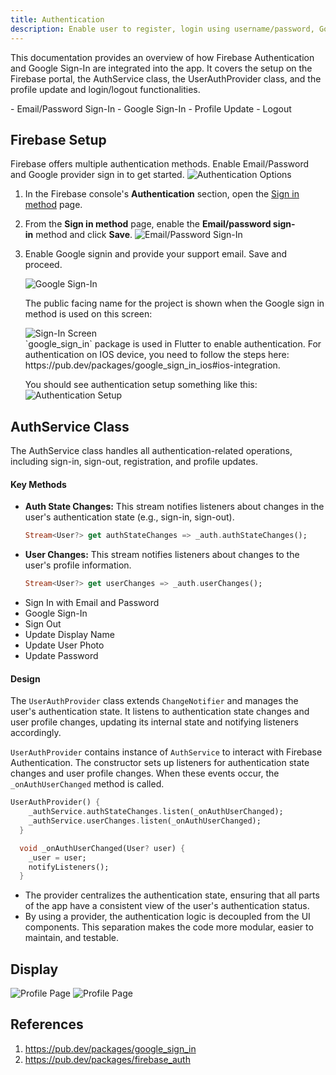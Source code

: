 ```yaml
---
title: Authentication
description: Enable user to register, login using username/password, Google auth, and more.
---
```



This documentation provides an overview of how Firebase Authentication and Google Sign-In are integrated into the app. It covers the setup on the Firebase portal, the AuthService class, the UserAuthProvider class, and the profile update and login/logout functionalities.

<Card title="Features" icon="information">
    - Email/Password Sign-In
    - Google Sign-In
    - Profile Update
    - Logout
</Card>

## Firebase Setup
Firebase offers multiple authentication methods. Enable Email/Password and Google provider sign in to get started.
<Image src={authOptions} alt="Authentication Options" />
    
1. In the Firebase console's **Authentication** section, open the [Sign in method](https://console.firebase.google.com/project/_/authentication/providers) page.
2. From the **Sign in method** page, enable the **Email/password sign-in** method and click **Save**.
    <Image src={emailPass} alt="Email/Password Sign-In" />
3. Enable Google signin and provide your support email. Save and proceed.    
    <div style={{ display: 'flex', justifyContent: 'space-between', maxWidth: '100%' }}>
        <Image src={gSignin} alt="Google Sign-In" />
    </div>
    
    The public facing name for the project is shown when the Google sign in method is used on this screen:
    <div style={{ display: 'flex', justifyContent: 'space-between', maxWidth: '100%' }}>
        <Image src={signinScreen} alt="Sign-In Screen" style={{ maxWidth: '48%' }} />
    </div>
    `google_sign_in` package is used in Flutter to enable authentication. For authentication on IOS device, you need to follow the steps here: https://pub.dev/packages/google_sign_in_ios#ios-integration. 
    
    You should see authentication setup something like this:
    <Image src={authSetup} alt="Authentication Setup" />


## AuthService Class
The AuthService class handles all authentication-related operations, including sign-in, sign-out, registration, and profile updates.

#### Key Methods
- **Auth State Changes:** This stream notifies listeners about changes in the user's authentication state (e.g., sign-in, sign-out).
    ```dart
    Stream<User?> get authStateChanges => _auth.authStateChanges();
    ```
- **User Changes:** This stream notifies listeners about changes to the user's profile information.
    ```dart
    Stream<User?> get userChanges => _auth.userChanges();
    ```
- Sign In with Email and Password
- Google Sign-In
- Sign Out
- Update Display Name
- Update User Photo
- Update Password

#### Design
The `UserAuthProvider` class extends `ChangeNotifier` and manages the user's authentication state. It listens to authentication state changes and user profile changes, updating its internal state and notifying listeners accordingly. 

`UserAuthProvider` contains instance of `AuthService` to interact with Firebase Authentication. The constructor sets up listeners for authentication state changes and user profile changes. When these events occur, the `_onAuthUserChanged` method is called.
```dart
UserAuthProvider() {
    _authService.authStateChanges.listen(_onAuthUserChanged);
    _authService.userChanges.listen(_onAuthUserChanged);
  }

  void _onAuthUserChanged(User? user) {
    _user = user;
    notifyListeners();
  }
```
- The provider centralizes the authentication state, ensuring that all parts of the app have a consistent view of the user's authentication status.
- By using a provider, the authentication logic is decoupled from the UI components. This separation makes the code more modular, easier to maintain, and testable.

## Display

<div style={{ display: 'flex', justifyContent: 'space-between', alignItems: 'center' }}>
    <Image src={profileLight} style={{ maxWidth: '48%' }} alt="Profile Page" />
    <Image src={profileDark} style={{ maxWidth: '48%' }} alt="Profile Page" />
</div>

## References
1. <a href="https://pub.dev/packages/google_sign_in" target="_blank">https://pub.dev/packages/google_sign_in</a>
2. <a href="https://pub.dev/packages/firebase_auth" target="_blank">https://pub.dev/packages/firebase_auth</a>
